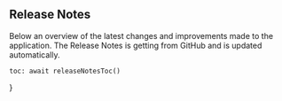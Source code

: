 ## Release Notes

Below an overview of the latest changes and improvements made to the application. The Release Notes is getting from GitHub and is updated automatically. 


<ReleaseNotes />

    toc: await releaseNotesToc()
}
